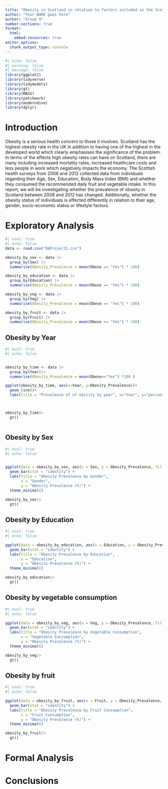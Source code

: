 ```yaml
---
title: "Obesity in Scotland in relation to factors included in the Scottish Health Surveys of 2008 and 2012"
author: "Your NAME goes here"
author: "Group 9"
number-sections: true
format: 
  html:
    embed-resources: true
editor_options: 
  chunk_output_type: console
---
```


```r
#| echo: false
#| warning: false
#| message: false
library(ggplot2)
library(tidyverse)
library(tidymodels)
library(gt)
library(MASS)
library(patchwork)
library(moderndive)
library(dplyr)

```

# Introduction {#sec-intro}

Obesity is a serious health concern to those it involves. Scotland has the highest obesity rate in the UK in addition to having one of the highest in the developed world which clearly emphasises the significance of the problem. In terms of the effects high obesity rates can have on Scotland, there are many including increased mortality rates, increased healthcare costs and less people in work which negatively impacts the economy. The Scottish health surveys from 2008 and 2012 collected data from individuals regarding their Age, Sex, Education, Body Mass Index (BMI) and whether they consumed the recommended daily fruit and vegetable intake. In this report, we will be investigating whether the prevalence of obesity in Scotland between 2008 and 2012 has changed. Additionally, whether the obesity status of individuals is effected differently in relation to their age, gender, socio-economic status or lifestyle factors.

# Exploratory Analysis {#sec-EA}

```r
#| eval: true
#| echo: false
data <- read.csv("DAProject1.csv")

obesity_by_sex <- data |>
  group_by(Sex) |>
  summarise(Obesity_Prevalence = mean(Obese == "Yes") * 100)

obesity_by_education <- data |>
  group_by(Education) |>
  summarise(Obesity_Prevalence = mean(Obese == "Yes") * 100)

obesity_by_veg <- data |>
  group_by(Veg) |>
  summarise(Obesity_Prevalence = mean(Obese == "Yes") * 100)

obesity_by_fruit <- data |>
  group_by(Fruit) |>
  summarise(Obesity_Prevalence = mean(Obese == "Yes") * 100)

```

## Obesity by Year

```r
#| eval: true
#| echo: false


obesity_by_time <- data |>
  group_by(Year)|>
  summarise(Obesity_Prevalence = mean(Obese=="Yes") *100 )

ggplot(obesity_by_time, aes(x=Year, y=Obesity_Prevalence))+
  geom_line()+
  labs(title = "Prevalence of of obisity by year", x="Year", y="percentage of obesity")



obesity_by_time|>
  gt()



```

## Obesity by Sex 

```r
#| eval: true
#| echo: false


ggplot(data = obesity_by_sex, aes(x = Sex, y = Obesity_Prevalence, fill = Sex)) +
  geom_bar(stat = "identity") +
  labs(title = "Obesity Prevalence by Gender",
       x = "Gender",
       y = "Obesity Prevalence (%)") +
  theme_minimal()

obesity_by_sex|>
  gt()
```

## Obesity by Education 

```r
#| eval: true
#| echo: false

ggplot(data = obesity_by_education, aes(x = Education, y = Obesity_Prevalence, fill = Education)) +
  geom_bar(stat = "identity") +
  labs(title = "Obesity Prevalence by Education",
       x = "Education",
       y = "Obesity Prevalence (%)") +
  theme_minimal()

obesity_by_education|>
  gt()
```

## Obesity by vegetable consumption

```r
#| eval: true
#| echo: false

ggplot(data = obesity_by_veg, aes(x = Veg, y = Obesity_Prevalence, fill = Veg)) +
  geom_bar(stat = "identity") +
  labs(title = "Obesity Prevalence by Vegetable Consumption",
       x = "Vegetable Consumption",
       y = "Obesity Prevalence (%)") +
  theme_minimal()

obesity_by_veg|>
  gt()
```

## Obesity by fruit

```r
#| eval: true
#| echo: false

ggplot(data = obesity_by_fruit, aes(x = Fruit, y = Obesity_Prevalence, fill = Fruit)) +
  geom_bar(stat = "identity") +
  labs(title = "Obesity Prevalence by Fruit Consumption",
       x = "Fruit Consumption",
       y = "Obesity Prevalence (%)") +
  theme_minimal()

obesity_by_fruit|>
  gt()
```

# Formal Analysis {#sec-FA}

# Conclusions {#sec-con}

